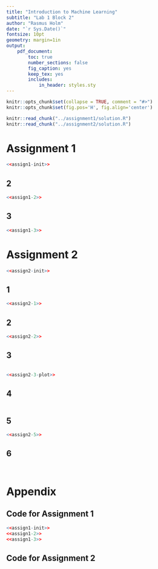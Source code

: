```yaml
---
title: "Introduction to Machine Learning"
subtitle: "Lab 1 Block 2"
author: "Rasmus Holm"
date: "`r Sys.Date()`"
fontsize: 10pt
geometry: margin=1in
output:
    pdf_document:
        toc: true
        number_sections: false
        fig_caption: yes
        keep_tex: yes
        includes:
            in_header: styles.sty
---
```


```r
knitr::opts_chunk$set(collapse = TRUE, comment = "#>")
knitr::opts_chunk$set(fig.pos='H', fig.align='center')

knitr::read_chunk("../assignment1/solution.R")
knitr::read_chunk("../assignment2/solution.R")
```

\newpage

# Assignment 1
```r
<<assign1-init>>
```

## 2
```r
<<assign1-2>>
```

## 3
```r
<<assign1-3>>
```

\newpage

# Assignment 2
```r
<<assign2-init>>
```

## 1
```r
<<assign2-1>>
```

## 2
```r
<<assign2-2>>
```

## 3
```r

```

```r
<<assign2-3-plot>>
```

## 4
```r

```

## 5
```r
<<assign2-5>>
```

## 6
```r

```

```r

```

\newpage

# Appendix

## Code for Assignment 1
```r
<<assign1-init>>
<<assign1-2>>
<<assign1-3>>
```

## Code for Assignment 2
```r
```
